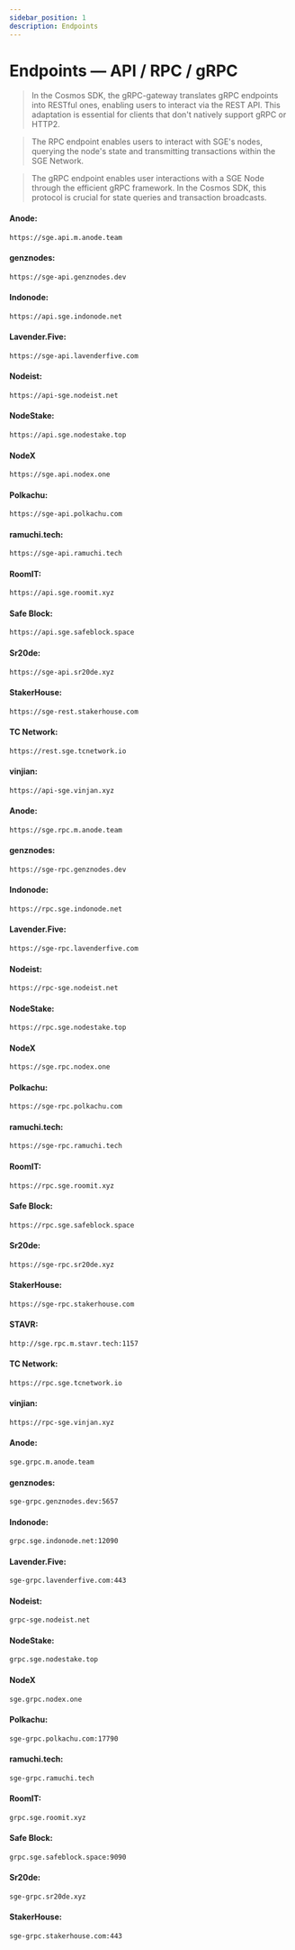 ```yaml
---
sidebar_position: 1
description: Endpoints
---
```



# Endpoints — API / RPC / gRPC

> In the Cosmos SDK, the gRPC-gateway translates gRPC endpoints into RESTful ones, enabling users to interact via the REST API. This adaptation is essential for clients that don't natively support gRPC or HTTP2.

> The RPC endpoint enables users to interact with SGE's nodes, querying the node's state and transmitting transactions within the SGE Network.

> The gRPC endpoint enables user interactions with a SGE Node through the efficient gRPC framework. In the Cosmos SDK, this protocol is crucial for state queries and transaction broadcasts.


<Tabs>
  <TabItem value="api" label="API" default>

#### Anode:
```bash
https://sge.api.m.anode.team
```

#### genznodes:
```bash
https://sge-api.genznodes.dev
```

#### Indonode:
```bash
https://api.sge.indonode.net
```

#### Lavender.Five:
```bash
https://sge-api.lavenderfive.com
```

#### Nodeist:
```bash
https://api-sge.nodeist.net
```

#### NodeStake:
```bash
https://api.sge.nodestake.top
```

#### NodeX
```bash
https://sge.api.nodex.one
```

#### Polkachu:
```bash
https://sge-api.polkachu.com
```

#### ramuchi.tech:
```bash
https://sge-api.ramuchi.tech
```

#### RoomIT:
```bash
https://api.sge.roomit.xyz
```

#### Safe Block:
```bash
https://api.sge.safeblock.space
```

#### Sr20de:
```bash
https://sge-api.sr20de.xyz
```

#### StakerHouse:
```bash
https://sge-rest.stakerhouse.com
```

#### TC Network:
```bash
https://rest.sge.tcnetwork.io
```

#### vinjian:
```bash
https://api-sge.vinjan.xyz
```

</TabItem>
  <TabItem value="rpc" label="RPC">

#### Anode:
```bash
https://sge.rpc.m.anode.team
```

#### genznodes:
```bash
https://sge-rpc.genznodes.dev
```

#### Indonode:
```bash
https://rpc.sge.indonode.net
```

#### Lavender.Five:
```bash
https://sge-rpc.lavenderfive.com
```

#### Nodeist:
```bash
https://rpc-sge.nodeist.net
```

#### NodeStake:
```bash
https://rpc.sge.nodestake.top
```

#### NodeX
```bash
https://sge.rpc.nodex.one
```

#### Polkachu:
```bash
https://sge-rpc.polkachu.com
```

#### ramuchi.tech:
```bash
https://sge-rpc.ramuchi.tech
```

#### RoomIT:
```bash
https://rpc.sge.roomit.xyz
```

#### Safe Block:
```bash
https://rpc.sge.safeblock.space
```

#### Sr20de:
```bash
https://sge-rpc.sr20de.xyz
```

#### StakerHouse:
```bash
https://sge-rpc.stakerhouse.com
```

#### STAVR:
```bash
http://sge.rpc.m.stavr.tech:1157
```

#### TC Network:
```bash
https://rpc.sge.tcnetwork.io
```

#### vinjian:
```bash
https://rpc-sge.vinjan.xyz
```

</TabItem>
  <TabItem value="grpc" label="gRPC">

#### Anode:
```bash
sge.grpc.m.anode.team
```

#### genznodes:
```bash
sge-grpc.genznodes.dev:5657
```

#### Indonode:
```bash
grpc.sge.indonode.net:12090
```

#### Lavender.Five:
```bash
sge-grpc.lavenderfive.com:443
```

#### Nodeist:
```bash
grpc-sge.nodeist.net
```

#### NodeStake:
```bash
grpc.sge.nodestake.top
```

#### NodeX
```bash
sge.grpc.nodex.one
```

#### Polkachu:
```bash
sge-grpc.polkachu.com:17790
```

#### ramuchi.tech:
```bash
sge-grpc.ramuchi.tech
```

#### RoomIT:
```bash
grpc.sge.roomit.xyz
```

#### Safe Block:
```bash
grpc.sge.safeblock.space:9090
```

#### Sr20de:
```bash
sge-grpc.sr20de.xyz
```

#### StakerHouse:
```bash
sge-grpc.stakerhouse.com:443
```

</TabItem>
</Tabs>